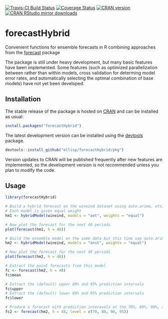 [![Travis-CI Build Status](https://travis-ci.org/ellisp/forecastHybrid.svg?branch=master)](https://travis-ci.org/ellisp/forecastHybrid)
[![Coverage Status](https://coveralls.io/repos/github/ellisp/forecastHybrid/badge.svg?branch=master)](https://coveralls.io/github/ellisp/forecastHybrid?branch=master)
[![CRAN version](http://www.r-pkg.org/badges/version/forecastHybrid)](http://www.r-pkg.org/pkg/forecastHybrid)
[![CRAN RStudio mirror downloads](http://cranlogs.r-pkg.org/badges/ggseas)](http://www.r-pkg.org/pkg/ggseas)

# forecastHybrid
Convenient functions for ensemble forecasts in R combining approaches from the [forecast](https://github.com/robjhyndman/forecast) package

The package is still under heavy development, but many basic features have been implemented. Some features (such as optimized parallelization between rather than within models, cross validation for determing model error rates, and automatically selecting the optimal combination of base models) have not yet been developed.


## Installation
The stable release of the package is hosted on [CRAN](https://cran.r-project.org/web/packages/forecastHybrid/index.html) and can be installed as usual:
````r
install.packages("forecastHybrid")
````

The latest development version can be installed using the [devtools](https://cran.r-project.org/web/packages/devtools/index.html) package.


```r
devtools::install_github("ellisp/forecastHybrid/pkg")
```
Version updates to CRAN will be published frequently after new features are implemented, so the development version is not recommended unless you plan to modify the code.

## Usage

```r
library(forecastHybrid)

# Build a hybrid forecast on the wineind dataset using auto.arima, ets, and tbats models.
# Each model is given equal weight
hm1 <- hybridModel(wineind, models = "aet", weights = "equal")

# Now plot the forecast for the next 48 periods
plot(forecast(hm1, h = 48))

# Build the ensemble model on the same data but this time use auto.arima, nnetar, stlm, and tbats models.
hm2 <- hybridModel(wineind, models = "anst", weights = "equal")

# Now plot the forecast for the next 48 periods
plot(forecast(hm2, h = 48))

# Extract the point forecasts from this model
fc <- forecast(hm2, h = 48)
fc$mean

# Extract the (default) upper 80% and 95% prediction intervals
fc$upper
# Extract the (default) lower 80% and 95% prediction intervals
fc$lower

# Produce a forecast with prediction interavals at the 70%, 80%, 90%, and 95% levels
fc2 <- forecast(hm2, h = 48, level = c(70, 80, 90, 95))
```

